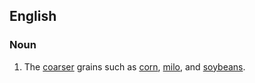 ==English==

===Noun===
{{en-plural noun}}

# The [[coarse]]r grains such as [[corn]], [[milo]], and [[soybean]]s.